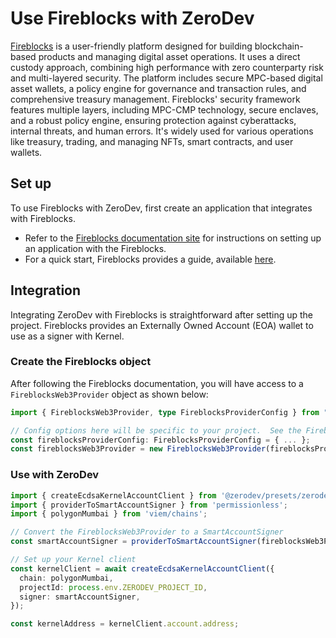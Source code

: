 # Use Fireblocks with ZeroDev

[Fireblocks](https://www.fireblocks.com/) is a user-friendly platform designed for building blockchain-based products and managing digital asset operations. It uses a direct custody approach, combining high performance with zero counterparty risk and multi-layered security. The platform includes secure MPC-based digital asset wallets, a policy engine for governance and transaction rules, and comprehensive treasury management. Fireblocks' security framework features multiple layers, including MPC-CMP technology, secure enclaves, and a robust policy engine, ensuring protection against cyberattacks, internal threats, and human errors. It's widely used for various operations like treasury, trading, and managing NFTs, smart contracts, and user wallets.

## Set up

To use Fireblocks with ZeroDev, first create an application that integrates with Fireblocks.

- Refer to the [Fireblocks documentation site](https://developers.fireblocks.com/) for instructions on setting up an application with the Fireblocks.
- For a quick start, Fireblocks provides a guide, available [here](https://developers.fireblocks.com/docs/quickstart).

## Integration
Integrating ZeroDev with Fireblocks is straightforward after setting up the project. Fireblocks provides an Externally Owned Account (EOA) wallet to use as a signer with Kernel.

### Create the Fireblocks object
After following the Fireblocks documentation, you will have access to a `FireblocksWeb3Provider` object as shown below:

```typescript
import { FireblocksWeb3Provider, type FireblocksProviderConfig } from "@fireblocks/fireblocks-web3-provider";

// Config options here will be specific to your project.  See the Fireblocks docs for more info.
const fireblocksProviderConfig: FireblocksProviderConfig = { ... };
const fireblocksWeb3Provider = new FireblocksWeb3Provider(fireblocksProviderConfig);
```

### Use with ZeroDev

```typescript
import { createEcdsaKernelAccountClient } from '@zerodev/presets/zerodev';
import { providerToSmartAccountSigner } from 'permissionless';
import { polygonMumbai } from 'viem/chains';

// Convert the FireblocksWeb3Provider to a SmartAccountSigner
const smartAccountSigner = providerToSmartAccountSigner(fireblocksWeb3Provider);

// Set up your Kernel client
const kernelClient = await createEcdsaKernelAccountClient({
  chain: polygonMumbai,
  projectId: process.env.ZERODEV_PROJECT_ID,
  signer: smartAccountSigner,
});

const kernelAddress = kernelClient.account.address;
```
